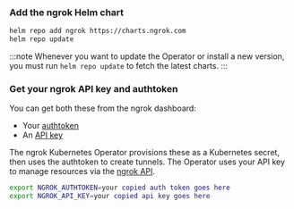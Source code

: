 ### Add the ngrok Helm chart

```bash
helm repo add ngrok https://charts.ngrok.com
helm repo update
```

:::note
Whenever you want to update the Operator or install a new version, you must run `helm repo update` to fetch the latest charts.
:::

### Get your ngrok API key and authtoken

You can get both these from the ngrok dashboard:

- Your [authtoken](https://dashboard.ngrok.com/get-started/your-authtoken)
- An [API key](https://dashboard.ngrok.com/api)

The ngrok Kubernetes Operator provisions these as a Kubernetes secret, then uses the authtoken to create tunnels.
The Operator uses your API key to manage resources via the [ngrok API](/api/).

```bash
export NGROK_AUTHTOKEN=your copied auth token goes here
export NGROK_API_KEY=your copied api key goes here
```
